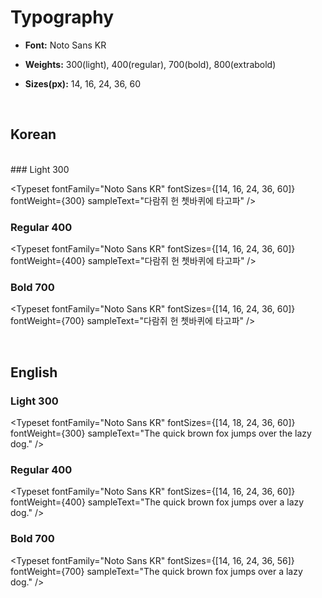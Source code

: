 
<Meta title="Foundation/Typography" />

# Typography

- **Font:** Noto Sans KR

- **Weights:** 300(light), 400(regular), 700(bold), 800(extrabold)

- **Sizes(px):** 14, 16, 24, 36, 60

<br />

## Korean

<br />
### Light 300

<Typeset
  fontFamily="Noto Sans KR"
  fontSizes={[14, 16, 24, 36, 60]}
  fontWeight={300}
  sampleText="다람쥐 헌 쳇바퀴에 타고파"
/>

### Regular 400

<Typeset
  fontFamily="Noto Sans KR"
  fontSizes={[14, 16, 24, 36, 60]}
  fontWeight={400}
  sampleText="다람쥐 헌 쳇바퀴에 타고파"
/>

### Bold 700

<Typeset
  fontFamily="Noto Sans KR"
  fontSizes={[14, 16, 24, 36, 60]}
  fontWeight={700}
  sampleText="다람쥐 헌 쳇바퀴에 타고파"
/>

<br />

## English

### Light 300

<Typeset
  fontFamily="Noto Sans KR"
  fontSizes={[14, 18, 24, 36, 60]}
  fontWeight={300}
  sampleText="The quick brown fox jumps over the lazy dog."
/>

### Regular 400

<Typeset
  fontFamily="Noto Sans KR"
  fontSizes={[14, 16, 24, 36, 60]}
  fontWeight={400}
  sampleText="The quick brown fox jumps over a lazy dog."
/>

### Bold 700

<Typeset
  fontFamily="Noto Sans KR"
  fontSizes={[14, 16, 24, 36, 56]}
  fontWeight={700}
  sampleText="The quick brown fox jumps over a lazy dog."
/>
